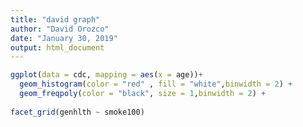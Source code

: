---
title: "david graph"
author: "David Orozco"
date: "January 30, 2019"
output: html_document
---

```{r}
ggplot(data = cdc, mapping = aes(x = age))+
  geom_histogram(color = "red" , fill = "white",binwidth = 2) +
  geom_freqpoly(color = "black", size = 1,binwidth = 2) +
  
facet_grid(genhlth ~ smoke100)
  

```